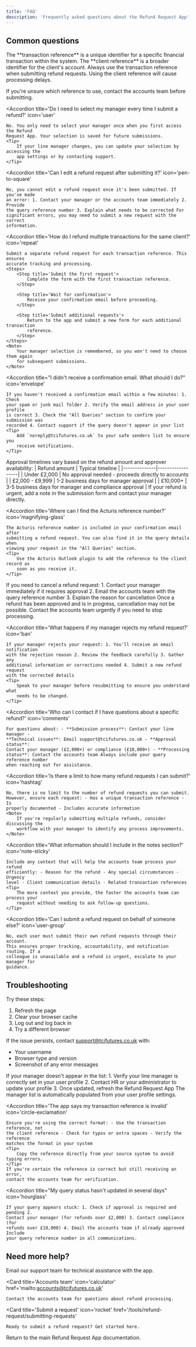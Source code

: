 ```yaml
---
title: 'FAQ'
description: 'Frequently asked questions about the Refund Request App'
---
```


## Common questions

<AccordionGroup>
<Accordion title="What's the difference between a transaction reference and a client reference?" icon="circle-question">
  The **transaction reference** is a unique identifier for a specific financial transaction within the system. The **client reference** is a broader identifier for the client's account.
  
  <Warning>
  Always use the transaction reference when submitting refund requests. Using the client reference will cause processing delays.
  </Warning>
  
  If you're unsure which reference to use, contact the accounts team before submitting.
</Accordion>

<Accordion
	title='Do I need to select my manager every time I submit a refund?'
	icon='user'
>
	No. You only need to select your manager once when you first access the Refund
	Request App. Your selection is saved for future submissions.
	<Tip>
		If your line manager changes, you can update your selection by accessing the
		app settings or by contacting support.
	</Tip>
</Accordion>

<Accordion
	title='Can I edit a refund request after submitting it?'
	icon='pen-to-square'
>
	No, you cannot edit a refund request once it's been submitted. If you've made
	an error: 1. Contact your manager or the accounts team immediately 2. Provide
	the query reference number 3. Explain what needs to be corrected For
	significant errors, you may need to submit a new request with the correct
	information.
</Accordion>

<Accordion
	title='How do I refund multiple transactions for the same client?'
	icon='repeat'
>
	Submit a separate refund request for each transaction reference. This ensures
	accurate tracking and processing.
	<Steps>
		<Step title='Submit the first request'>
			Complete the form with the first transaction reference.
		</Step>

		<Step title='Wait for confirmation'>
			Receive your confirmation email before proceeding.
		</Step>

		<Step title='Submit additional requests'>
			Return to the app and submit a new form for each additional transaction
			reference.
		</Step>
	</Steps>
	<Note>
		Your manager selection is remembered, so you won't need to choose them again
		for subsequent submissions.
	</Note>
</Accordion>

<Accordion
	title="I didn't receive a confirmation email. What should I do?"
	icon='envelope'
>
	If you haven't received a confirmation email within a few minutes: 1. Check
	your spam or junk mail folder 2. Verify the email address in your user profile
	is correct 3. Check the "All Queries" section to confirm your submission was
	recorded 4. Contact support if the query doesn't appear in your list
	<Tip>
		Add `noreply@tcifutures.co.uk` to your safe senders list to ensure you
		receive notifications.
	</Tip>
</Accordion>

<Accordion title='How long does the approval process take?' icon='clock'>
	Approval timelines vary based on the refund amount and approver availability:
	| Refund amount | Typical timeline | |--------------|------------------| |
	Under £2,000 | No approval needed - proceeds directly to accounts | | £2,000 -
	£9,999 | 1-2 business days for manager approval | | £10,000+ | 3-5 business
	days for manager and compliance approval |
	<Note>
		If your refund is urgent, add a note in the submission form and contact your
		manager directly.
	</Note>
</Accordion>

<Accordion
	title='Where can I find the Acturis reference number?'
	icon='magnifying-glass'
>
	The Acturis reference number is included in your confirmation email after
	submitting a refund request. You can also find it in the query details when
	viewing your request in the "All Queries" section.
	<Tip>
		Use the Acturis Outlook plugin to add the reference to the client record as
		soon as you receive it.
	</Tip>
</Accordion>

<Accordion title='Can I cancel a refund request after submission?' icon='xmark'>
	If you need to cancel a refund request: 1. Contact your manager immediately if
	it requires approval 2. Email the accounts team with the query reference
	number 3. Explain the reason for cancellation
	<Warning>
		Once a refund has been approved and is in progress, cancellation may not be
		possible. Contact the accounts team urgently if you need to stop processing.
	</Warning>
</Accordion>

<Accordion
	title='What happens if my manager rejects my refund request?'
	icon='ban'
>
	If your manager rejects your request: 1. You'll receive an email notification
	with the rejection reason 2. Review the feedback carefully 3. Gather any
	additional information or corrections needed 4. Submit a new refund request
	with the corrected details
	<Tip>
		Speak to your manager before resubmitting to ensure you understand what
		needs to be changed.
	</Tip>
</Accordion>

<Accordion
	title='Who can I contact if I have questions about a specific refund?'
	icon='comments'
>
	For questions about: - **Submission process**: Contact your line manager -
	**Technical issues**: Email support@tcifutures.co.uk - **Approval status**:
	Contact your manager (£2,000+) or compliance (£10,000+) - **Processing
	status**: Contact the accounts team Always include your query reference number
	when reaching out for assistance.
</Accordion>

<Accordion
	title='Is there a limit to how many refund requests I can submit?'
	icon='hashtag'
>
	No, there is no limit to the number of refund requests you can submit.
	However, ensure each request: - Has a unique transaction reference - Is
	properly documented - Includes accurate information
	<Note>
		If you're regularly submitting multiple refunds, consider discussing the
		workflow with your manager to identify any process improvements.
	</Note>
</Accordion>

<Accordion
	title='What information should I include in the notes section?'
	icon='note-sticky'
>
	Include any context that will help the accounts team process your refund
	efficiently: - Reason for the refund - Any special circumstances - Urgency
	level - Client communication details - Related transaction references
	<Tip>
		The more context you provide, the faster the accounts team can process your
		request without needing to ask follow-up questions.
	</Tip>
</Accordion>

<Accordion
	title='Can I submit a refund request on behalf of someone else?'
	icon='user-group'
>
	No, each user must submit their own refund requests through their account.
	This ensures proper tracking, accountability, and notification routing. If a
	colleague is unavailable and a refund is urgent, escalate to your manager for
	guidance.
</Accordion>

</AccordionGroup>

## Troubleshooting

<AccordionGroup>
<Accordion title="The form won't load after selecting my manager" icon="triangle-exclamation">
  Try these steps:
  
  1. Refresh the page
  2. Clear your browser cache
  3. Log out and log back in
  4. Try a different browser
  
  If the issue persists, contact support@tcifutures.co.uk with:
  - Your username
  - Browser type and version
  - Screenshot of any error messages
</Accordion>

<Accordion title="I can't find my manager in the dropdown" icon='user-slash'>
	If your manager doesn't appear in the list: 1. Verify your line manager is
	correctly set in your user profile 2. Contact HR or your administrator to
	update your profile 3. Once updated, refresh the Refund Request App
	<Note>
		The manager list is automatically populated from your user profile settings.
	</Note>
</Accordion>

<Accordion
	title='The app says my transaction reference is invalid'
	icon='circle-exclamation'
>
	Ensure you're using the correct format: - Use the transaction reference, not
	the client reference - Check for typos or extra spaces - Verify the reference
	matches the format in your system
	<Tip>
		Copy the reference directly from your source system to avoid typing errors.
	</Tip>
	If you're certain the reference is correct but still receiving an error,
	contact the accounts team for verification.
</Accordion>

<Accordion
	title="My query status hasn't updated in several days"
	icon='hourglass'
>
	If your query appears stuck: 1. Check if approval is required and pending 2.
	Contact your manager (for refunds over £2,000) 3. Contact compliance (for
	refunds over £10,000) 4. Email the accounts team if already approved Include
	your query reference number in all communications.
</Accordion>

</AccordionGroup>

## Need more help?

<CardGroup cols={2}>
<Card title="Contact support" icon="life-ring" href="mailto:support@tcifutures.co.uk">
  Email our support team for technical assistance with the app.
</Card>

<Card
	title='Accounts team'
	icon='calculator'
	href='mailto:accounts@tcifutures.co.uk'
>
	Contact the accounts team for questions about refund processing.
</Card>

<Card
	title='Submit a request'
	icon='rocket'
	href='/tools/refund-request/submitting-requests'
>
	Ready to submit a refund request? Get started here.
</Card>

<Card title="View guides" icon="book" href="/tools/refund-request/introduction">
  Return to the main Refund Request App documentation.
</Card>
</CardGroup>
